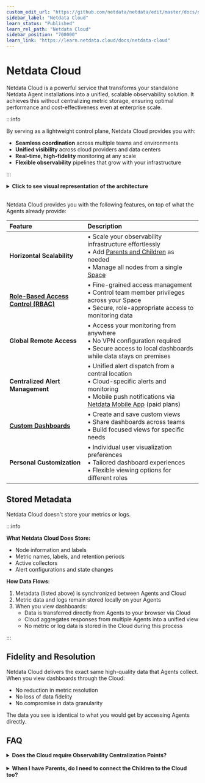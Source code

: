 ```yaml
---
custom_edit_url: "https://github.com/netdata/netdata/edit/master/docs/netdata-cloud/README.md"
sidebar_label: "Netdata Cloud"
learn_status: "Published"
learn_rel_path: "Netdata Cloud"
sidebar_position: "700000"
learn_link: "https://learn.netdata.cloud/docs/netdata-cloud"
---
```


# Netdata Cloud

Netdata Cloud is a powerful service that transforms your standalone Netdata Agent installations into a unified, scalable observability solution. It achieves this without centralizing metric storage, ensuring optimal performance and cost-effectiveness even at enterprise scale.

:::info

By serving as a lightweight control plane, Netdata Cloud provides you with:

- **Seamless coordination** across multiple teams and environments
- **Unified visibility** across cloud providers and data centers
- **Real-time, high-fidelity** monitoring at any scale
- **Flexible observability** pipelines that grow with your infrastructure

:::

<details>
<summary><strong>Click to see visual representation of the architecture</strong></summary><br/>

```mermaid
flowchart TB
   NC[NC]
   Users[Users]
   Notifications[Notifications]

   NC("**Netdata Cloud**
• Horizontal scalability
• Role based access
• Access from anywhere
• Central dispatch of<br/>Alert notifications
• Custom Dashboards
• Advanced customization")

Users("**Unified Dashboards**
across the infrastructure,
multi-cloud, hybrid-cloud")

Notifications("**Alert Notifications**
Slack, e-mail, Mobile App,
PagerDuty, and more")

Users <--> NC
NC --> Notifications

subgraph infrastructure["On-Prem Infrastructure"]
direction TB
Agents[Agents]
TimeSeries[TimeSeries]
PrivateAgents[PrivateAgents]

Agents("**Netdata Agents**
Standalone,
Children, Parents
(possibly overlapping)")

TimeSeries("Time-Series
metric samples
database")

PrivateAgents("Private
Netdata Agents")

Agents <--> TimeSeries
Agents --- PrivateAgents
end

NC <--> Agents

classDef cloud fill: #e8f4fd, stroke: #4a90e2, stroke-width: 2px, color: #2c3e50, rx: 10, ry: 10
classDef users fill: #fff2e8, stroke: #f39c12, stroke-width: 2px, color: #2c3e50, rx: 10, ry: 10
classDef notifications fill: #ffe8e8, stroke: #e74c3c, stroke-width: 2px, color: #2c3e50, rx: 10, ry: 10
classDef agents fill: #e8f5e8, stroke: #27ae60, stroke-width: 2px, color: #2c3e50, rx: 10, ry: 10
classDef timeseries fill: #f3e8ff, stroke: #9b59b6, stroke-width: 2px, color: #2c3e50, rx: 10, ry: 10
classDef private fill: #f0f8ff, stroke: #87ceeb, stroke-width: 2px, color: #2c3e50, rx: 10, ry: 10
classDef subgraphStyle fill: #f8f9fa, stroke: #6c757d, stroke-width: 2px, color: #2c3e50, rx: 15, ry: 15

class NC cloud
class Users users
class Notifications notifications
class Agents agents
class TimeSeries timeseries
class PrivateAgents private
class infrastructure subgraphStyle
```

</details><br/>

Netdata Cloud provides you with the following features, on top of what the Agents already provide:

| Feature                                                                                                                 | Description                                                                                                                                                                                                                                                               |
|:------------------------------------------------------------------------------------------------------------------------|:--------------------------------------------------------------------------------------------------------------------------------------------------------------------------------------------------------------------------------------------------------------------------|
| **Horizontal Scalability**                                                                                              | • Scale your observability infrastructure effortlessly<br/>• Add [Parents and Children](/docs/observability-centralization-points/README.md) as needed<br/>• Manage all nodes from a single [Space](/docs/netdata-cloud/spaces-and-rooms) |
| [**Role-Based Access Control (RBAC)**](/docs/netdata-cloud/authentication-&-authorization/role-based-access-model) | • Fine-grained access management<br/>• Control team member privileges across your Space<br/>• Secure, role-appropriate access to monitoring data                                                                                                                          |
| **Global Remote Access**                                                                                                | • Access your monitoring from anywhere<br/>• No VPN configuration required<br/>• Secure access to local dashboards while data stays on premises                                                                                                                           |
| **Centralized Alert Management**                                                                                        | • Unified alert dispatch from a central location<br/>• Cloud-specific alerts and monitoring<br/>• Mobile push notifications via [Netdata Mobile App](/docs/alerts-&-notifications/notifications/centralized-cloud-notifications/netdata-mobile-app) (paid plans)                                   |
| [**Custom Dashboards**](/docs/dashboards-and-charts/tabs/dashboards)                                                  | • Create and save custom views<br/>• Share dashboards across teams<br/>• Build focused views for specific needs                                                                                                                                                           |
| **Personal Customization**                                                                                              | • Individual user visualization preferences<br/>• Tailored dashboard experiences<br/>• Flexible viewing options for different roles                                                                                                                                       |

## Stored Metadata

Netdata Cloud doesn't store your metrics or logs.

:::info

**What Netdata Cloud Does Store:**

- Node information and labels
- Metric names, labels, and retention periods
- Active collectors
- Alert configurations and state changes

**How Data Flows:**

1. Metadata (listed above) is synchronized between Agents and Cloud
2. Metric data and logs remain stored locally on your Agents
3. When you view dashboards:
    - Data is transferred directly from Agents to your browser via Cloud
    - Cloud aggregates responses from multiple Agents into a unified view
    - No metric or log data is stored in the Cloud during this process

:::

## Fidelity and Resolution

Netdata Cloud delivers the exact same high-quality data that Agents collect. When you view dashboards through the Cloud:

- No reduction in metric resolution
- No loss of data fidelity
- No compromise in data granularity

The data you see is identical to what you would get by accessing Agents directly.

## FAQ

<details>
<summary><strong>Does the Cloud require Observability Centralization Points?</strong></summary><br/>

No. You can connect any or all Agents directly to the Cloud.

We recommend creating [Observability Centralization Points](/docs/observability-centralization-points/README.md), as required for operational efficiency (ephemeral nodes, teams or services isolation, central control of alerts, production systems performance), security policies (internet isolation), or cost optimization (use existing capacities before allocating new ones).

</details><br/>

<details>
<summary><strong>When I have Parents, do I need to connect the Children to the Cloud too?</strong></summary><br/>

No, it is not necessary, but it provides high availability.

When Parents are connected to the Cloud, all their Children are available via them.

When multiple Parents store data from the same Children (in clusters or multi-level hierarchies), the Cloud queries each unique node once through a single available Parent.

The Cloud prefers:

- The most distant (from the Child) Parent that is available when doing metrics visualization queries (since usually these Parents have been added for this purpose).

- The closest (to the Child) Parent available for [Top Monitoring](/docs/top-monitoring-netdata-functions). The streaming protocol of Parents and Children is able to forward such requests to the leaf child, via the Parents, to respond with live and accurate data.

You may connect Children to the Cloud for high-availability, in cases where their Parents become unreachable.

</details>
